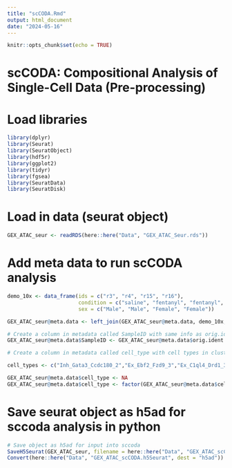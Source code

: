 ```yaml
---
title: "scCODA.Rmd"
output: html_document
date: "2024-05-16"
---
```


```r
knitr::opts_chunk$set(echo = TRUE)
```

# scCODA: Compositional Analysis of Single-Cell Data (Pre-processing)

# Load libraries 
```r
library(dplyr)
library(Seurat)
library(SeuratObject)
library(hdf5r)
library(ggplot2)
library(tidyr)
library(fgsea)
library(SeuratData)
library(SeuratDisk)
```

# Load in data (seurat object)
```r
GEX_ATAC_seur <- readRDS(here::here("Data", "GEX_ATAC_Seur.rds"))
```

# Add meta data to run scCODA analysis
```r
demo_10x <- data_frame(ids = c("r3", "r4", "r15", "r16"),
                       condition = c("saline", "fentanyl", "fentanyl", "saline"), 
                       sex = c("Male", "Male", "Female", "Female"))

GEX_ATAC_seur@meta.data <- left_join(GEX_ATAC_seur@meta.data, demo_10x, by = c("orig.ident" = "ids"))

# Create a column in metadata called SampleID with same info as orig.ident 
GEX_ATAC_seur@meta.data$SampleID <- GEX_ATAC_seur@meta.data$orig.ident

# Create a column in metadata called cell_type with cell types in cluster_annotations (csv can be found in clustering_and_annotation folder) 

cell_types <- c("Inh_Gata3_Ccdc180_2","Ex_Ebf2_Fzd9_3","Ex_C1ql4_Drd1_3","Ex_Onecut3_Spag16_3","Ex_Fbxo40_Kcnk5_1","Fibro_Eya2_Ccdc192_2","Ex_C1ql4_Prdm6","Ex_Plekhg1_Nox4_Kcp_2","Inh_Frm7_Otop1_1","Ex_Ebf2_Layn","Ex_Tfap2b_Ccdc172_Calcr","Endo_Flt1_Lrg1_1","Endo_Flt1_Ssu2_1","Ex_Fibcd1_Psrc1_4","Ex_Crym_Odad2_Fos","Ex_Sim1_Aox3_1","Ex_Ebf2_Crhr2_1")

GEX_ATAC_seur@meta.data$cell_type <- NA
GEX_ATAC_seur@meta.data$cell_type <- factor(GEX_ATAC_seur@meta.data$cell_type, levels = cell_types)
```

# Save seurat object as h5ad for sccoda analysis in python 
```r
# Save object as h5ad for input into sccoda 
SaveH5Seurat(GEX_ATAC_seur, filename = here::here("Data", "GEX_ATAC_scCODA.h5Seurat"))
Convert(here::here("Data", "GEX_ATAC_scCODA.h5Seurat", dest = "h5ad"))
```

